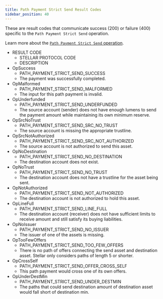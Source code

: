 ```yaml
---
title: Path Payment Strict Send Result Codes
sidebar_position: 40
---
```



These are result codes that communicate success (200) or failure (400) specific to the `Path Payment Strict Send` operation.

Learn more about the [`Path Payment Strict Send` operation](../../../../docs/fundamentals-and-concepts/list-of-operations#path-payment-strict-send).

<AttributeTable>

- RESULT CODE
  - STELLAR PROTOCOL CODE
  - DESCRIPTION
- OpSuccess
  - PATH_PAYMENT_STRICT_SEND_SUCCESS
  - The payment was successfully completed.
- OpMalformed
  - PATH_PAYMENT_STRICT_SEND_MALFORMED
  - The input for this path payment is invalid.
- OpUnderfunded
  - PATH_PAYMENT_STRICT_SEND_UNDERFUNDED
  - The source account (sender) does not have enough lumens to send the payment amount while maintaining its own minimum reserve.
- OpSrcNoTrust
  - PATH_PAYMENT_STRICT_SEND_SRC_NO_TRUST
  - The source account is missing the appropriate trustline.
- OpSrcNotAuthorized
  - PATH_PAYMENT_STRICT_SEND_SRC_NOT_AUTHORIZED
  - The source account is not authorized to send this asset.
- OpNoDestination
  - PATH_PAYMENT_STRICT_SEND_NO_DESTINATION
  - The destination account does not exist.
- OpNoTrust
  - PATH_PAYMENT_STRICT_SEND_NO_TRUST
  - The destination account does not have a trustline for the asset being sent.
- OpNotAuthorized
  - PATH_PAYMENT_STRICT_SEND_NOT_AUTHORIZED
  - The destination account is not authorized to hold this asset.
- OpLineFull
  - PATH_PAYMENT_STRICT_SEND_LINE_FULL
  - The destination account (receiver) does not have sufficient limits to receive amount and still satisfy its buying liabilities.
- OpNoIssuer
  - PATH_PAYMENT_STRICT_SEND_NO_ISSUER
  - The issuer of one of the assets is missing.
- OpTooFewOffers
  - PATH_PAYMENT_STRICT_SEND_TOO_FEW_OFFERS
  - There is no path of offers connecting the send asset and destination asset. Stellar only considers paths of length 5 or shorter.
- OpCrossSelf
  - PATH_PAYMENT_STRICT_SEND_OFFER_CROSS_SELF
  - This path payment would cross one of its own offers.
- OpUnderDestMin
  - PATH_PAYMENT_STRICT_SEND_UNDER_DESTMIN
  - The paths that could send destination amount of destination asset would fall short of destination min.

</AttributeTable>

